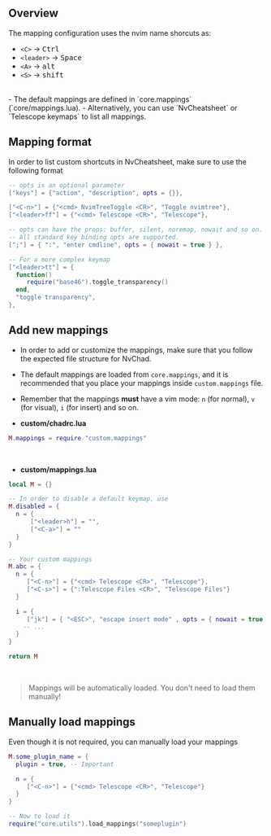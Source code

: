 ## Overview

The mapping configuration uses the nvim name shorcuts as:

- `<C>` -> <kbd>Ctrl</kbd>
- `<leader>` -> <kbd>Space</kbd>
- `<A>` -> <kbd>alt</kbd>
- `<S>` -> <kbd>shift</kbd>
<br/>
- The default mappings are defined in `core.mappings` (`core/mappings.lua). 
- Alternatively, you can use `NvCheatsheet` or `Telescope keymaps` to list all mappings.

## Mapping format

In order to list custom shortcuts in NvCheatsheet, make sure to use the following format

```lua
-- opts is an optional parameter
["keys"] = {"action", "description", opts = {}},

["<C-n>"] = {"<cmd> NvimTreeToggle <CR>", "Toggle nvimtree"},
["<leader>ff"] = {"<cmd> Telescope <CR>", "Telescope"},   

-- opts can have the props: buffer, silent, noremap, nowait and so on.
-- All standard key binding opts are supported. 
[";"] = { ":", "enter cmdline", opts = { nowait = true } },

-- For a more complex keymap
["<leader>tt"] = {
  function()
     require("base46").toggle_transparency()
  end,
  "toggle transparency",
},
```

## Add new mappings

- In order to add or customize the mappings, make sure that you follow the expected file structure for NvChad. 

- The default mappings are loaded from `core.mappings`, and it is recommended that you place your mappings inside `custom.mappings` file.

- Remember that the mappings **must** have a vim mode: `n` (for normal), `v` (for visual), `i` (for insert) and so on.

- **custom/chadrc.lua**

```lua
M.mappings = require "custom.mappings"
```
<br/>

- **custom/mappings.lua**

```lua
local M = {}

-- In order to disable a default keymap, use
M.disabled = {
  n = {
      ["<leader>h"] = "",
      ["<C-a>"] = ""
  }
}

-- Your custom mappings
M.abc = {
  n = {
     ["<C-n>"] = {"<cmd> Telescope <CR>", "Telescope"},
     ["<C-s>"] = {":Telescope Files <CR>", "Telescope Files"} 
  }

  i = {
     ["jk"] = { "<ESC>", "escape insert mode" , opts = { nowait = true }},
    -- ...
  }
}

return M
```

<br />

> Mappings will be automatically loaded. You don't need to load them manually!

## Manually load mappings

Even though it is not required, you can manually load your mappings

```lua
M.some_plugin_name = {
  plugin = true, -- Important

  n = {
     ["<C-n>"] = {"<cmd> Telescope <CR>", "Telescope"}
  }
}

-- Now to load it 
require("core.utils").load_mappings("someplugin")
```
